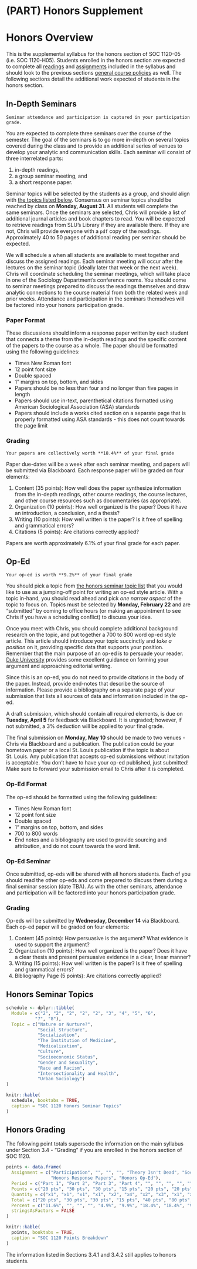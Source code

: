 # (PART) Honors Supplement {-}

# Honors Overview

This is the supplemental syllabus for the honors section of SOC 1120-05 (i.e. SOC 1120-H05). Students enrolled in the honors section are expected to complete all [readings](/lecture-schedule.html) and [assignments](/assignments-and-grading.html) included in the syllabus and should look to the previous sections [general course policies](/course-policies.html) as well. The following sections detail the additional work expected of students in the honors section.

## In-Depth Seminars

```block
Seminar attendance and participation is captured in your participation grade.
```

You are expected to complete three seminars over the course of the semester. The goal of the seminars is to go more in-depth on several topics covered during the class and to provide an additional series of venues to develop your analytic and communication skills. Each seminar will consist of three interrelated parts:

1.  in-depth readings,
2.  a group seminar meeting, and
3.  a short response paper.

Seminar topics will be selected by the students as a group, and should align with [the topics listed below](/honors-seminar-topics.html). Consensus on seminar topics should be reached by class on **Monday, August 31**. All students will complete the same seminars. Once the seminars are selected, Chris will provide a list of additional journal articles and book chapters to read. You will be expected to retrieve readings from SLU's Library if they are available there. If they are not, Chris will provide everyone with a `pdf` copy of the readings. Approximately 40 to 50 pages of additional reading per seminar should be expected.

We will schedule a when all students are available to meet together and discuss the assigned readings. Each seminar meeting will occur after the lectures on the seminar topic (ideally later that week or the next week). Chris will coordinate scheduling the seminar meetings, which will take place in one of the Sociology Department's conference rooms. You should come to seminar meetings prepared to discuss the readings themselves and draw analytic connections to the course material from both the related week and prior weeks. Attendance and participation in the seminars themselves will be factored into your honors participation grade.

### Paper Format

These discussions should inform a response paper written by each student that connects a theme from the in-depth readings and the specific content of the papers to the course as a whole. The paper should be formatted using the following guidelines:

* Times New Roman font
* 12 point font size
* Double spaced
* 1" margins on top, bottom, and sides
* Papers should be no less than four and no longer than five pages in length
* Papers should use in-text, parenthetical citations formatted using American Sociological Association (ASA) standards
* Papers should include a works cited section on a separate page that is properly formatted using ASA standards - this does not count towards the page limit

### Grading

```block
Your papers are collectively worth **18.4%** of your final grade
```

Paper due-dates will be a week after each seminar meeting, and papers will be submitted via Blackboard. Each response paper will be graded on four elements:

1.  Content (35 points): How well does the paper synthesize information from the in-depth readings, other course readings, the course lectures, and other course resources such as documentaries (as appropriate).
2.  Organization (10 points): How well organized is the paper? Does it have an introduction, a conclusion, and a thesis?
3.  Writing (10 points): How well written is the paper? Is it free of spelling and grammatical errors?
4.  Citations (5 points): Are citations correctly applied?

Papers are worth approximately 6.1% of your final grade for each paper.

## Op-Ed

```block
Your op-ed is worth **9.2%** of your final grade
```

You should pick a topic from [the honors seminar topic list](/honors-seminar-topics.html) that you would like to use as a jumping-off point for writing an op-ed style article. With a topic in-hand, you should read ahead and pick *one narrow aspect* of the topic to focus on. Topics must be selected by **Monday, February 22** and are "submitted" by coming to office hours (or making an appointment to see Chris if you have a scheduling conflict) to discuss your idea.

Once you meet with Chris, you should complete additional background research on the topic, and put together a 700 to 800 word op-ed style article. This article should introduce your topic succinctly and *take a position* on it, providing specific data that supports your position. Remember that the main purpose of an op-ed is to persuade your reader. [Duke University](https://styleguide.duke.edu/toolkits/writing-media/how-to-write-an-op-ed-article/) provides some excellent guidance on forming your argument and approaching editorial writing.

Since this is an op-ed, you do not need to provide citations in the body of the paper. Instead, provide end-notes that describe the source of information. Please provide a bibliography on a separate page of your submission that lists all sources of data and information included in the op-ed.

A draft submission, which should contain all required elements, is due on **Tuesday, April 5** for feedback via Blackboard. It is ungraded; however, if not submitted, a 3% deduction will be applied to your final grade.

The final submission on **Monday, May 10** should be made to two venues - Chris via Blackboard and a publication. The publication could be your hometown paper or a local St. Louis publication if the topic is about St. Louis. Any publication that accepts op-ed submissions without invitation is acceptable. You don't have to have your op-ed published, just submitted! Make sure to forward your submission email to Chris after it is completed.

### Op-Ed Format

The op-ed should be formatted using the following guidelines:

* Times New Roman font
* 12 point font size
* Double spaced
* 1" margins on top, bottom, and sides
* 700 to 800 words
* End notes and a bibliography are used to provide sourcing and attribution, and do not count towards the word limit.

### Op-Ed Seminar
Once submitted, op-eds will be shared with all honors students. Each of you should read the other op-eds and come prepared to discuss them during a final seminar session (date TBA). As with the other seminars, attendance and participation will be factored into your honors participation grade.

### Grading 
Op-eds will be submitted by **Wednesday, December 14** via Blackboard. Each op-ed paper will be graded on four elements:

1.  Content (45 points): How persuasive is the argument? What evidence is used to support the argument?
2.  Organization (10 points): How well organized is the paper? Does it
    have a clear thesis and present persuasive evidence in a clear, linear manner?
3.  Writing (15 points): How well written is the paper? Is it free of
    spelling and grammatical errors?
4.  Bibliography Page (5 points): Are citations correctly applied?

## Honors Seminar Topics

```r
schedule <- dplyr::tibble(
  Module = c("2", "2", "2", "2", "2", "3", "4", "5", "6", 
           "7", "8"),
  Topic = c("Nature or Nurture?", 
            "Social Structure", 
            "Socialization", 
            "The Institution of Medicine",
            "Medicalization", 
            "Culture",
            "Socioeconomic Status", 
            "Gender and Sexuality", 
            "Race and Racism", 
            "Intersectionality and Health", 
            "Urban Sociology")
)

knitr::kable(
  schedule, booktabs = TRUE,
  caption = "SOC 1120 Honors Seminar Topics"
)
```

## Honors Grading

The following point totals supersede the information on the main syllabus under Section 3.4 - "Grading" if you are enrolled in the honors section of SOC 1120.

```r
points <- data.frame(
  Assignment = c("Participation", "", "", "", "Theory Isn't Dead", "Sociological Experiences", "QHQs", "Quizzes", "Final Project",
                 "Honors Response Papers", "Honors Op-Ed"),
  Period = c("Part 1", "Part 2", "Part 3", "Part 4", "", "", "", "", "", "", ""),
  Points = c("20 pts", "30 pts", "30 pts", "15 pts", "20 pts", "20 pts", "75 pts", "50 pts", "75 pts", "50 pts", "75 pts"),
  Quantity = c("x1", "x1", "x1", "x1", "x2", "x4", "x2", "x3", "x1", "x3", "x1"),
  Total = c("20 pts", "30 pts", "30 pts", "15 pts", "40 pts", "80 pts", "150 pts", "150 pts", "75 pts", "150 pts", "75 pts"),
  Percent = c("11.6%", "", "", "", "4.9%", "9.9%", "18.4%", "18.4%", "9.2%", "18.4%", "9.2%"),
  stringsAsFactors = FALSE
)

knitr::kable(
  points, booktabs = TRUE,
  caption = "SOC 1120 Points Breakdown"
)
```

The information listed in Sections 3.4.1 and 3.4.2 still applies to honors students.
